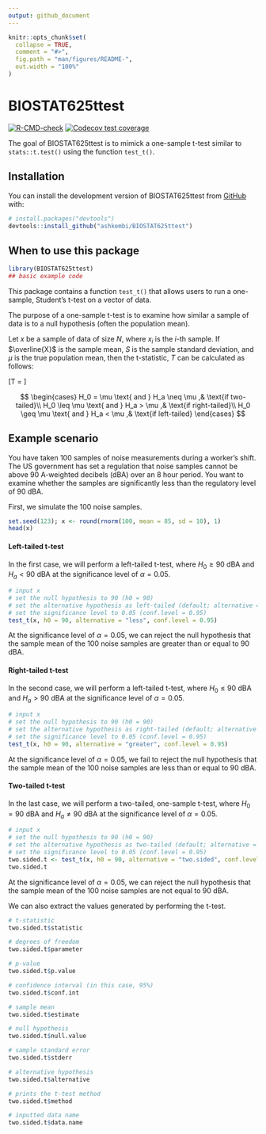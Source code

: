 ```yaml
---
output: github_document
---
```


<!-- README.md is generated from README.Rmd. Please edit that file -->

```r
knitr::opts_chunk$set(
  collapse = TRUE,
  comment = "#>",
  fig.path = "man/figures/README-",
  out.width = "100%"
)
```

# BIOSTAT625ttest

<!-- badges: start -->
[![R-CMD-check](https://github.com/ashkembi/BIOSTAT625ttest/actions/workflows/R-CMD-check.yaml/badge.svg)](https://github.com/ashkembi/BIOSTAT625ttest/actions/workflows/R-CMD-check.yaml)
[![Codecov test coverage](https://codecov.io/gh/ashkembi/BIOSTAT625ttest/branch/master/graph/badge.svg)](https://app.codecov.io/gh/ashkembi/BIOSTAT625ttest?branch=master)
<!-- badges: end -->

The goal of BIOSTAT625ttest is to mimick a one-sample t-test similar to `stats::t.test()` using the function `test_t()`.

## Installation

You can install the development version of BIOSTAT625ttest from [GitHub](https://github.com/) with:

``` r
# install.packages("devtools")
devtools::install_github("ashkembi/BIOSTAT625ttest")
```

## When to use this package

```r
library(BIOSTAT625ttest)
## basic example code
```

This package contains a function `test_t()` that allows users to run a one-sample, Student's t-test on a vector of data.

The purpose of a one-sample t-test is to examine how similar a sample of data is to a null hypothesis (often the population mean).

Let $x$ be a sample of data of size $N$, where $x_i$ is the $i$-th sample. If $\overline{X}$ is the sample mean, $S$ is the sample standard deviation, and $\mu$ is the true population mean, then the t-statistic, $T$ can be calculated as follows:

\[T = \frac{\overline{X} - \mu}{\frac{S}{\sqrt{N}}}\]

$$
\begin{cases}
  H_0 = \mu \text{ and } H_a \neq \mu ,& \text{if two-tailed}\\
  H_0 \leq \mu \text{ and } H_a > \mu ,& \text{if right-tailed}\\
  H_0 \geq \mu \text{ and } H_a < \mu ,& \text{if left-tailed}
\end{cases}
$$

## Example scenario

You have taken 100 samples of noise measurements during a worker's shift. The US government has set a regulation that noise samples cannot be above 90 A-weighted decibels (dBA) over an 8 hour period. You want to examine whether the samples are significantly less than the regulatory level of 90 dBA.

First, we simulate the 100 noise samples.

```r
set.seed(123); x <- round(rnorm(100, mean = 85, sd = 10), 1)
head(x)
```

#### Left-tailed t-test

In the first case, we will perform a left-tailed t-test, where $H_0 \geq  90 \text{ dBA}$ and $H_a < 90 \text{ dBA}$ at the significance level of $\alpha = 0.05$.

```r
# input x
# set the null hypothesis to 90 (h0 = 90)
# set the alternative hypothesis as left-tailed (default; alternative = "less")
# set the significance level to 0.05 (conf.level = 0.95)
test_t(x, h0 = 90, alternative = "less", conf.level = 0.95)
```

At the significance level of $\alpha = 0.05$, we can reject the null hypothesis that the sample mean of the 100 noise samples are greater than or equal to 90 dBA.

#### Right-tailed t-test

In the second case, we will perform a left-tailed t-test, where $H_0 \leq  90 \text{ dBA}$ and $H_a > 90 \text{ dBA}$ at the significance level of $\alpha = 0.05$.

```r
# input x
# set the null hypothesis to 90 (h0 = 90)
# set the alternative hypothesis as right-tailed (default; alternative = "greater")
# set the significance level to 0.05 (conf.level = 0.95)
test_t(x, h0 = 90, alternative = "greater", conf.level = 0.95)
```

At the significance level of $\alpha = 0.05$, we fail to reject the null hypothesis that the sample mean of the 100 noise samples are less than or equal to 90 dBA.

#### Two-tailed t-test

In the last case, we will perform a two-tailed, one-sample t-test, where $H_0 = 90 \text{ dBA}$ and $H_a \neq 90 \text{ dBA}$ at the significance level of $\alpha = 0.05$.

```r
# input x
# set the null hypothesis to 90 (h0 = 90)
# set the alternative hypothesis as two-tailed (default; alternative = "two.sided")
# set the significance level to 0.05 (conf.level = 0.95)
two.sided.t <- test_t(x, h0 = 90, alternative = "two.sided", conf.level = 0.95)
two.sided.t
```

At the significance level of $\alpha = 0.05$, we can reject the null hypothesis that the sample mean of the 100 noise samples are not equal to 90 dBA.

We can also extract the values generated by performing the t-test.

```r
# t-statistic
two.sided.t$statistic

# degrees of freedom
two.sided.t$parameter

# p-value
two.sided.t$p.value

# confidence interval (in this case, 95%)
two.sided.t$conf.int

# sample mean
two.sided.t$estimate

# null hypothesis
two.sided.t$null.value

# sample standard error
two.sided.t$stderr

# alternative hypothesis
two.sided.t$alternative

# prints the t-test method
two.sided.t$method

# inputted data name
two.sided.t$data.name
```



